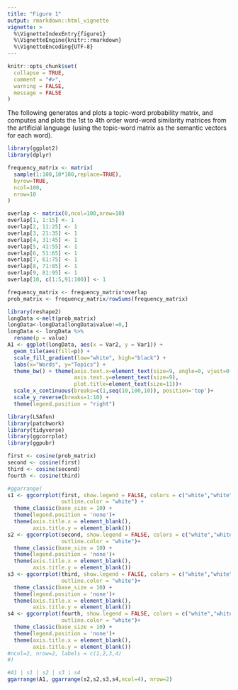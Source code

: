 ```yaml
---
title: "Figure 1"
output: rmarkdown::html_vignette
vignette: >
  %\VignetteIndexEntry{figure1}
  %\VignetteEngine{knitr::rmarkdown}
  %\VignetteEncoding{UTF-8}
---
```


```r
knitr::opts_chunk$set(
  collapse = TRUE,
  comment = "#>",
  warning = FALSE,
  message = FALSE
)
```

The following generates and plots a topic-word probability matrix, and computes and plots the 1st to 4th order word-word similarity matrices from the artificial language (using the topic-word matrix as the semantic vectors for each word).

```r
library(ggplot2)
library(dplyr)

frequency_matrix <- matrix(
  sample(1:100,10*100,replace=TRUE),
  byrow=TRUE,
  ncol=100,
  nrow=10
)

overlap <- matrix(0,ncol=100,nrow=10)
overlap[1, 1:15] <- 1
overlap[2, 11:25] <- 1
overlap[3, 21:35] <- 1
overlap[4, 31:45] <- 1
overlap[5, 41:55] <- 1
overlap[6, 51:65] <- 1
overlap[7, 61:75] <- 1
overlap[8, 71:85] <- 1
overlap[9, 81:95] <- 1
overlap[10, c(1:5,91:100)] <- 1

frequency_matrix <- frequency_matrix*overlap
prob_matrix <- frequency_matrix/rowSums(frequency_matrix)

library(reshape2)
longData <-melt(prob_matrix)
longData<-longData[longData$value!=0,]
longData <- longData %>%
  rename(p = value)
A1 <- ggplot(longData, aes(x = Var2, y = Var1)) + 
  geom_tile(aes(fill=p)) + 
  scale_fill_gradient(low="white", high="black") +
  labs(x="Words", y="Topics") +
  theme_bw() + theme(axis.text.x=element_text(size=9, angle=0, vjust=0.3),
                     axis.text.y=element_text(size=9),
                     plot.title=element_text(size=11))+
  scale_x_continuous(breaks=c(1,seq(10,100,10)), position='top')+
  scale_y_reverse(breaks=1:10) +
  theme(legend.position = "right")

library(LSAfun)
library(patchwork)
library(tidyverse)
library(ggcorrplot)
library(ggpubr)

first <- cosine(prob_matrix)
second <- cosine(first)
third <- cosine(second)
fourth <- cosine(third)

#ggarrange(
s1 <- ggcorrplot(first, show.legend = FALSE, colors = c("white","white","black"),
                 outline.color = "white") + 
  theme_classic(base_size = 10) +
  theme(legend.position = 'none')+
  theme(axis.title.x = element_blank(),
        axis.title.y = element_blank())
s2 <- ggcorrplot(second, show.legend = FALSE, colors = c("white","white","black"),
                 outline.color = "white")+ 
  theme_classic(base_size = 10) +
  theme(legend.position = 'none')+
  theme(axis.title.x = element_blank(),
        axis.title.y = element_blank())
s3 <- ggcorrplot(third, show.legend = FALSE, colors = c("white","white","black"),
                 outline.color = "white")+ 
  theme_classic(base_size = 10) +
  theme(legend.position = 'none')+
  theme(axis.title.x = element_blank(),
        axis.title.y = element_blank())
s4 <- ggcorrplot(fourth, show.legend = FALSE, colors = c("white","white","black"),
                 outline.color = "white")+ 
  theme_classic(base_size = 10) +
  theme(legend.position = 'none')+
  theme(axis.title.x = element_blank(),
        axis.title.y = element_blank())
#ncol=2, nrow=2, labels = c(1,2,3,4)
#)

#A1 | s1 | s2 | s3 | s4
ggarrange(A1, ggarrange(s2,s2,s3,s4,ncol=4), nrow=2)

  
```


